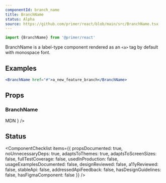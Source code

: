 ```yaml
---
componentId: branch_name
title: BranchName
status: Alpha
source: https://github.com/primer/react/blob/main/src/BranchName.tsx
---
```


```js
import {BranchName} from '@primer/react'
```

BranchName is a label-type component rendered as an `<a>` tag by default with monospace font.

## Examples

```jsx live
<BranchName href="#">a_new_feature_branch</BranchName>
```

## Props

### BranchName

<PropsTable>
  <PropsTableBasePropRows
    elementType="a"
    refType="HTMLAnchorElement"
    isPolymorphic
    passthroughPropsLink={
      <Link href="https://developer.mozilla.org/en-US/docs/Web/HTML/Element/a#Attributes">MDN</Link>
    }
  />
</PropsTable>

## Status

<ComponentChecklist
  items={{
    propsDocumented: true,
    noUnnecessaryDeps: true,
    adaptsToThemes: true,
    adaptsToScreenSizes: false,
    fullTestCoverage: false,
    usedInProduction: false,
    usageExamplesDocumented: false,
    designReviewed: false,
    a11yReviewed: false,
    stableApi: false,
    addressedApiFeedback: false,
    hasDesignGuidelines: false,
    hasFigmaComponent: false
  }}
/>
